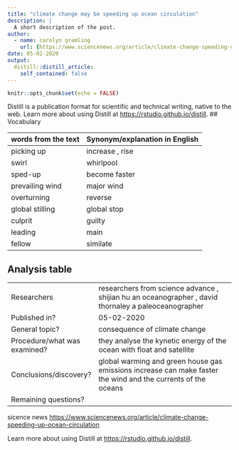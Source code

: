 ```yaml
---
title: "climate change may be speeding up ocean circulation"
description: |
  A short description of the post.
author:
  - name: carolyn gramling
    url: {https://www.sciencenews.org/article/climate-change-speeding-up-ocean-circulation}
date: 05-02-2020
output:
  distill::distill_article:
    self_contained: false
---
```


```r
knitr::opts_chunk$set(echo = FALSE)
```

Distill is a publication format for scientific and technical writing, native to the web.
Learn more about using Distill at <https://rstudio.github.io/distill>.
## Vocabulary 

| words from the text | Synonym/explanation in English |
| ------------------- | ------------------------------ |
| picking up          | increase , rise                |
| swirl               | whirlpool                      |
|   sped-up           |     become faster              |
| prevailing wind     |  major wind                    |
| overturning         |  reverse                       |
|   global stilling   |   global stop                  |
|  culprit            |    guilty                      |
|  leading            |   main                         |
|   fellow            |  similate                      |

## Analysis table 

|                              |                                                                     |
| ---------------------------- | ------------------------------------------------------------------- |
| Researchers                  | researchers from science advance , shijian hu an oceanographer , david thornaley a paleoceanographer              |
| Published in?                | 05-02-2020                                                          |
| General topic?               |  consequence of climate change                                                             |
| Procedure/what was examined? | they analyse the kynetic energy of the ocean  with float and satellite|
| Conclusions/discovery?       |    global warming and green house gas emissions increase can make faster the wind and the currents of the oceans   |
| Remaining questions?         |  |

sicence news
<https://www.sciencenews.org/article/climate-change-speeding-up-ocean-circulation>


Learn more about using Distill at <https://rstudio.github.io/distill>.

